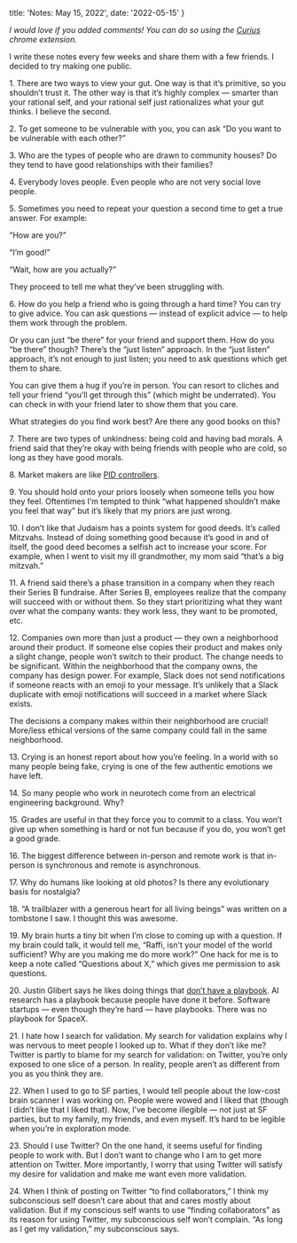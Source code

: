   title: 'Notes: May 15, 2022',
  date: '2022-05-15'
}


<PostHeader title={metadata.title} date={metadata.date} />

_I would love if you added comments! You can do so using the [Curius](https://curius.app) chrome extension._

I write these notes every few weeks and share them with a few friends. I decided to try making one public.

1\. There are two ways to view your gut. One way is that it’s primitive, so you shouldn’t trust it. The other way is that it’s highly complex — smarter than your rational self, and your rational self just rationalizes what your gut thinks. I believe the second.

2\. To get someone to be vulnerable with you, you can ask “Do you want to be vulnerable with each other?”

3\. Who are the types of people who are drawn to community houses? Do they tend to have good relationships with their families?

4\. Everybody loves people. Even people who are not very social love people.

5\. Sometimes you need to repeat your question a second time to get a true answer. For example:

“How are you?”

“I’m good!”

“Wait, how are you actually?”

They proceed to tell me what they’ve been struggling with.

6\. How do you help a friend who is going through a hard time? You can try to give advice. You can ask questions — instead of explicit advice — to help them work through the problem.

Or you can just “be there” for your friend and support them. How do you “be there” though? There’s the “just listen” approach. In the “just listen” approach, it’s not enough to just listen; you need to ask questions which get them to share.

You can give them a hug if you’re in person. You can resort to cliches and tell your friend “you’ll get through this” (which might be underrated). You can check in with your friend later to show them that you care.

What strategies do you find work best? Are there any good books on this?

7\. There are two types of unkindness: being cold and having bad morals. A friend said that they’re okay with being friends with people who are cold, so long as they have good morals.

8\. Market makers are like [PID controllers](https://en.wikipedia.org/wiki/PID_controller).

9\. You should hold onto your priors loosely when someone tells you how they feel. Oftentimes I’m tempted to think “what happened shouldn’t make you feel that way” but it’s likely that my priors are just wrong.

10\. I don’t like that Judaism has a points system for good deeds. It’s called Mitzvahs. Instead of doing something good because it’s good in and of itself, the good deed becomes a selfish act to increase your score. For example, when I went to visit my ill grandmother, my mom said “that’s a big mitzvah.”

11\. A friend said there’s a phase transition in a company when they reach their Series B fundraise. After Series B, employees realize that the company will succeed with or without them. So they start prioritizing what they want over what the company wants: they work less, they want to be promoted, etc.

12\. Companies own more than just a product — they own a neighborhood around their product. If someone else copies their product and makes only a slight change, people won’t switch to their product. The change needs to be significant. Within the neighborhood that the company owns, the company has design power. For example, Slack does not send notifications if someone reacts with an emoji to your message. It’s unlikely that a Slack duplicate with emoji notifications will succeed in a market where Slack exists.

The decisions a company makes within their neighborhood are crucial! More/less ethical versions of the same company could fall in the same neighborhood.

13\. Crying is an honest report about how you’re feeling. In a world with so many people being fake, crying is one of the few authentic emotions we have left.

14\. So many people who work in neurotech come from an electrical engineering background. Why?

15\. Grades are useful in that they force you to commit to a class. You won’t give up when something is hard or not fun because if you do, you won’t get a good grade.

16\. The biggest difference between in-person and remote work is that in-person is synchronous and remote is asynchronous.

17\. Why do humans like looking at old photos? Is there any evolutionary basis for nostalgia?

18\. “A trailblazer with a generous heart for all living beings” was written on a tombstone I saw. I thought this was awesome.

19\. My brain hurts a tiny bit when I’m close to coming up with a question. If my brain could talk, it would tell me, “Raffi, isn't your model of the world sufficient? Why are you making me do more work?” One hack for me is to keep a note called “Questions about X,” which gives me permission to ask questions.

20\. Justin Glibert says he likes doing things that [don’t have a playbook](https://masterplan.substack.com/p/master-plan-justin-glibert-foundation?curius=521%2C3%2C1599%2C1294%2C1417%2C30%2C1419&s=r). AI research has a playbook because people have done it before. Software startups — even though they’re hard — have playbooks. There was no playbook for SpaceX.

21\. I hate how I search for validation. My search for validation explains why I was nervous to meet people I looked up to. What if they don’t like me? Twitter is partly to blame for my search for validation: on Twitter, you’re only exposed to one slice of a person. In reality, people aren’t as different from you as you think they are.

22\. When I used to go to SF parties, I would tell people about the low-cost brain scanner I was working on. People were wowed and I liked that (though I didn’t like that I liked that). Now, I’ve become illegible — not just at SF parties, but to my family, my friends, and even myself. It’s hard to be legible when you’re in exploration mode.

23\. Should I use Twitter? On the one hand, it seems useful for finding people to work with. But I don’t want to change who I am to get more attention on Twitter. More importantly, I worry that using Twitter will satisfy my desire for validation and make me want even more validation.

24\. When I think of posting on Twitter “to find collaborators,” I think my subconscious self doesn’t care about that and cares mostly about validation. But if my conscious self wants to use “finding collaborators” as its reason for using Twitter, my subconscious self won’t complain. “As long as I get my validation,” my subconscious says.
